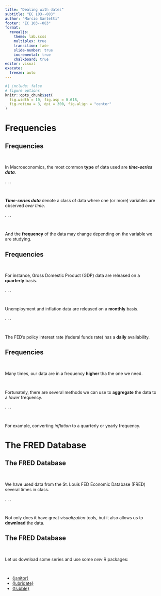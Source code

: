 ```yaml
---
title: "Dealing with dates"
subtitle: "EC 103--003"
author: "Marcio Santetti"
footer: "EC 103--003"
format: 
  revealjs:
    theme: lab.scss
    multiplex: true
    transition: fade
    slide-number: true
    incremental: true 
    chalkboard: true
editor: visual
execute:
  freeze: auto
---
```


```r
#| include: false
# figure options
knitr::opts_chunk$set(
  fig.width = 10, fig.asp = 0.618,
  fig.retina = 3, dpi = 300, fig.align = "center"
)
```

# Frequencies

## Frequencies

<br>

In Macroeconomics, the most common **type** of data used are ***time-series data***.

. . .

<br>

***Time-series data*** denote a class of data where one (or more) variables are observed *over time*.

. . .

<br>

And the **frequency** of the data may change depending on the variable we are studying.

## Frequencies

<br>

For instance, Gross Domestic Product (GDP) data are released on a **quarterly** basis.

. . .

<br>

Unemployment and inflation data are released on a **monthly** basis.

. . .

<br>

The FED's policy interest rate (federal funds rate) has a **daily** availability.

## Frequencies

<br>

Many times, our data are in a frequency **higher** tha the one we need.

<br>

Fortunately, there are several methods we can use to **aggregate** the data to a *lower* frequency.

. . .

<br>

For example, converting *inflation* to a quarterly or yearly frequency.

# The FRED Database

## The FRED Database

<br>

We have used data from the St. Louis FED Economic Database (FRED) several times in class.

. . .

<br>

Not only does it have great *visualization* tools, but it also allows us to **download** the data.

## The FRED Database

<br>

Let us download some series and use some *new* R packages:

<br>

-   [{janitor}](https://cran.r-project.org/web/packages/janitor/vignettes/janitor.html)
-   [{lubridate}](https://lubridate.tidyverse.org/)
-   [{tsibble}](https://tsibble.tidyverts.org/)
